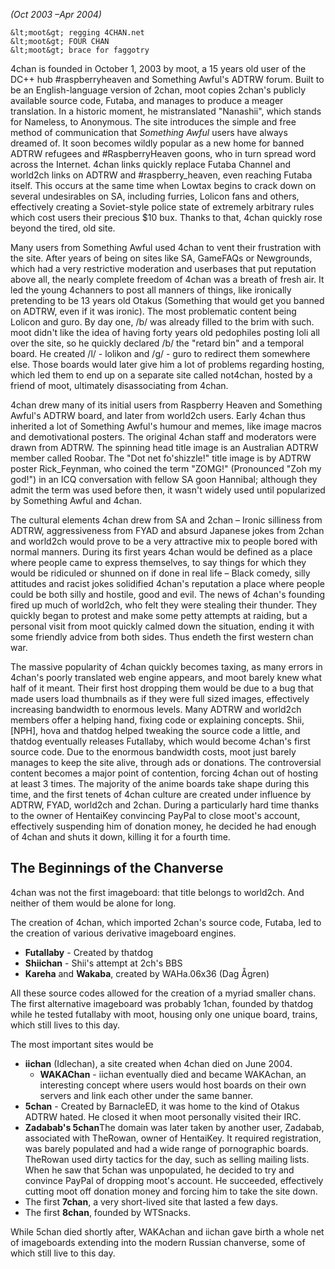 ''(Oct 2003 –Apr 2004)''

<pre>&lt;moot&gt; regging 4CHAN.net
&lt;moot&gt; FOUR CHAN
&lt;moot&gt; brace for faggotry</pre>

4chan is founded in October 1, 2003 by moot, a 15 years old user of the DC++ hub #raspberryheaven and Something Awful's ADTRW forum. Built to be an English-language version of 2chan, moot copies 2chan's publicly available source code, Futaba, and manages to produce a meager translation. In a historic moment, he mistranslated "Nanashii", which stands for Nameless, to Anonymous. The site introduces the simple and free method of communication that ''Something Awful'' users have always dreamed of. It soon becomes wildly popular as a new home for banned ADTRW refugees and #RaspberryHeaven goons, who in turn spread word across the Internet. 4chan links quickly replace Futaba Channel and world2ch links on ADTRW and #raspberry_heaven, even reaching Futaba itself. This occurs at the same time when Lowtax begins to crack down on several undesirables on SA, including furries, Lolicon fans and others, effectively creating a Soviet-style police state of extremely arbitrary rules which cost users their precious $10 bux. Thanks to that, 4chan quickly rose beyond the tired, old site.

Many users from Something Awful used 4chan to vent their frustration with the site. After years of being on sites like SA, GameFAQs or Newgrounds, which had a very restrictive moderation and userbases that put reputation above all, the nearly complete freedom of 4chan was a breath of fresh air. It led the young 4channers to post all manners of things, like ironically pretending to be 13 years old Otakus (Something that would get you banned on ADTRW, even if it was ironic). The most problematic content being Lolicon and guro. By day one, /b/ was already filled to the brim with such. moot didn't like the idea of having forty years old pedophiles posting loli all over the site, so he quickly declared /b/ the "retard bin" and a temporal board. He created /l/ - lolikon and /g/ - guro to redirect them somewhere else. Those boards would later give him a lot of problems regarding hosting, which led them to end up on a separate site called not4chan, hosted by a friend of moot, ultimately disassociating from 4chan.

4chan drew many of its initial users from Raspberry Heaven and Something Awful's ADTRW board, and later from world2ch users. Early 4chan thus inherited a lot of Something Awful's humour and memes, like image macros and demotivational posters. The original 4chan staff and moderators were drawn from ADTRW. The spinning head title image is an Australian ADTRW member called Roobar. The "Dot net fo'shizzle!" title image is by ADTRW poster Rick_Feynman, who coined the term "ZOMG!" (Pronounced "Zoh my god!") in an ICQ conversation with fellow SA goon Hannibal; although they admit the term was used before then, it wasn't widely used until popularized by Something Awful and 4chan.

{{Quote box
 |title = The N-Word on 4chan
 |quote  = 4chan’s has always been perceived as a racist site, especially if you came found it after /pol/ was created. This is due to a mix of black comedy and silliness (epitomized by [https://en.wikipedia.org/wiki/Return_of_the_King_%28The_Boondocks%29 The Boondocks]), 4chan developed a ''"lol, niggers"'' culture. This didn’t get in the way of proper discussion nor was meant as real racism. Although very small amount of users were actually racist, to them it was just comedy.
 |width = 30%
 |align = right
 |salign = right
}}

The cultural elements 4chan drew from SA and 2chan – Ironic silliness from ADTRW, aggressiveness from FYAD and absurd Japanese jokes from 2chan and world2ch would prove to be a very attractive mix to people bored with normal manners. During its first years 4chan would be defined as a place where people came to express themselves, to say things for which they would be ridiculed or shunned on if done in real life – Black comedy, silly attitudes and racist jokes solidified 4chan's reputation a place where people could be both silly and hostile, good and evil. The news of 4chan's founding fired up much of world2ch, who felt they were stealing their thunder. They quickly began to protest and make some petty attempts at raiding, but a personal visit from moot quickly calmed down the situation, ending it with some friendly advice from both sides. Thus endeth the first western chan war.

{{Quote box
 |title = ADTRW, FYAD
 |quote  = [[w:Something Awful]]’s ''Anime Death Tentacle Rape Whorehouse'' and ''Fuck You And Die'' forums, respectively.
 |width = 30%
 |align = right
 |salign = right
}}

The massive popularity of 4chan quickly becomes taxing, as many errors in 4chan's poorly translated web engine appears, and moot barely knew what half of it meant. Their first host dropping them would be due to a bug that made users load thumbnails as if they were full sized images, effectively increasing bandwidth to enormous levels. Many ADTRW and world2ch members offer a helping hand, fixing code or explaining concepts. Shii, [NPH], hova and thatdog helped tweaking the source code a little, and thatdog eventually releases Futallaby, which would become 4chan's first source code. Due to the enormous bandwidth costs, moot just barely manages to keep the site alive, through ads or donations. The controversial content becomes a major point of contention, forcing 4chan out of hosting at least 3 times. The majority of the anime boards take shape during this time, and the first tenets of 4chan culture are created under influence by ADTRW, FYAD, world2ch and 2chan. During a particularly hard time thanks to the owner of HentaiKey convincing PayPal to close moot's account, effectively suspending him of donation money, he decided he had enough of 4chan and shuts it down, killing it for a fourth time.

== The Beginnings of the Chanverse ==

4chan was not the first imageboard: that title belongs to world2ch. And neither of them would be alone for long. 

The creation of 4chan, which imported 2chan's source code, Futaba, led to the creation of various derivative imageboard engines. 

* '''Futallaby''' - Created by thatdog
* '''Shiichan''' - Shii's attempt at 2ch's BBS
* '''Kareha''' and '''Wakaba''', created by WAHa.06x36 (Dag Ågren)

All these source codes allowed for the creation of a myriad smaller chans. The first alternative imageboard was probably 1chan, founded by thatdog while he tested futallaby with moot, housing only one unique board, trains, which still lives to this day. 

The most important sites would be

* '''iichan''' (Idlechan), a site created when 4chan died on June 2004.
** '''WAKAChan''' - iichan eventually died and became WAKAchan, an interesting concept where users would host boards on their own servers and link each other under the same banner.
* '''5chan''' - Created by BarnacleED, it was home to the kind of Otakus ADTRW hated. He closed it when moot personally visited their IRC.
* '''Zadabab's 5chan'''The domain was later taken by another user, Zadabab, associated with TheRowan, owner of HentaiKey. It required registration, was barely populated and had a wide range of pornographic boards. TheRowan used dirty tactics for the day, such as selling mailing lists. When he saw that 5chan was unpopulated, he decided to try and convince PayPal of dropping moot's account. He succeeded, effectively cutting moot off donation money and forcing him to take the site down.
* The first '''7chan''', a very short-lived site that lasted a few days.
* The first '''8chan''', founded by WTSnacks.

While 5chan died shortly after, WAKAchan and iichan gave birth a whole net of imageboards extending into the modern Russian chanverse, some of which still live to this day.